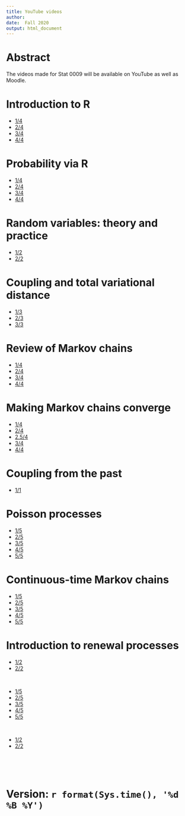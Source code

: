 ```yaml
---
title: YouTube videos
author: 
date:  Fall 2020
output: html_document
---
```


# Abstract

The videos made for Stat 0009 will be available on YouTube as well as Moodle.

# Introduction to R

* [1/4](https://youtu.be/Wca7VHwQ_cE)
* [2/4](https://youtu.be/v0MNnDjDMrM)
* [3/4](https://youtu.be/So3qZfFavU8)
* [4/4](https://youtu.be/16N5ZmMyuyM)


#  Probability via R 

* [1/4](https://youtu.be/am_TzZu9Dp0)
* [2/4](https://youtu.be/8lPWEGHjCHw)
* [3/4](https://youtu.be/8Ql7twLM5bE)
* [4/4](https://youtu.be/lNl6rayqQ_A)

#  Random variables: theory and practice

* [1/2](https://youtu.be/P_q-673VUQE)
* [2/2](https://youtu.be/NoJi2rqJI4k)

#  Coupling and total variational distance

* [1/3](https://youtu.be/DNWD7gTKBT8)
* [2/3](https://youtu.be/wILoCQnhUJ4)
* [3/3](https://youtu.be/ktpnxFVTGoU)


#  Review of Markov chains

*  [1/4](https://youtu.be/J9n_jw8p2U8)
*  [2/4](https://youtu.be/98ryYhma6S8)
*  [3/4](https://youtu.be/lIWpSvivKM8)
*  [4/4](https://youtu.be/Of7w6MQ2y_0)


# Making Markov chains converge

*  [1/4](https://youtu.be/JjQ59Ox1PeU) 
*  [2/4](https://youtu.be/CmLUGaCUDe8)
*  [2.5/4](https://youtu.be/ZpjB0vU6lZU)  
*  [3/4](https://youtu.be/oM1ZPVx6cKE)
*  [4/4](https://youtu.be/Y282zep9Fdc)


#  Coupling from the past

*  [1/1](https://youtu.be/-5CuiH9iNFQ)



#  Poisson processes

*  [1/5](https://youtu.be/vfm0MUAPjrU) 
*  [2/5](https://youtu.be/q9nCwd2lOOs)
*  [3/5](https://youtu.be/kRNnssm2uxA)
*  [4/5](https://youtu.be/o0BHijuwsrY)
*  [5/5](https://youtu.be/5YLQ5ZM2dj4)


#  Continuous-time Markov chains


*  [1/5](https://youtu.be/XyFZsqkW3Kg) 
*  [2/5](https://youtu.be/yhtCy1PtgJo)
*  [3/5](https://youtu.be/IcPc_LMpQ_c)
*  [4/5](https://youtu.be/NaZbxNoI-dw)
*  [5/5](https://youtu.be/nqJZtI8ELeM)



# Introduction to renewal processes

*  [1/2](https://youtu.be/X2iDldle0XU) 
*  [2/2](https://youtu.be/vgQ9q-JB7xU)

<br>

*  [1/5](https://youtu.be/tawiVwrFxIQ)
*  [2/5](https://youtu.be/ET7UAdqIzU4)
*  [3/5](https://youtu.be/_WDzuwzCEpY)
*  [4/5](https://youtu.be/UxGZv5_bDuY)
*  [5/5](https://youtu.be/drwL5dzx1uE)


<br>

*  [1/2](https://youtu.be/c1AApfMUGsQ) 
*  [2/2](https://youtu.be/YF6NKz6Dclw)





<br>
<br>
<br>


# Version: `r format(Sys.time(), '%d %B %Y')`


<br>
<br>
